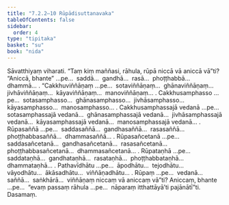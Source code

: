 ```yaml
---
title: "7.2.2–10 Rūpādisuttanavaka"
tableOfContents: false
sidebar:
  order: 4
type: "tipitaka"
basket: "su"
book: "nida"
---
```



<DynamicBreadcrumb />

<Division number="199" book="nida" bookNo="12" page="443">

<Paragraph number="1139" book="nida">
Sāvatthiyaṃ viharati. “Taṃ kiṃ maññasi, rāhula, rūpā niccā vā aniccā vā”ti? “Aniccā, bhante” …pe…  saddā…  gandhā…  rasā…  phoṭṭhabbā…  dhammā… .
</Paragraph>

<Paragraph number="1140" book="nida">
“Cakkhuviññāṇaṃ …pe…  sotaviññāṇaṃ…  ghānaviññāṇaṃ…  jivhāviññāṇaṃ…  kāyaviññāṇaṃ…  manoviññāṇaṃ… .
</Paragraph>

<Paragraph number="1141" book="nida">
Cakkhusamphasso …pe…  sotasamphasso…  ghānasamphasso…  jivhāsamphasso…  kāyasamphasso…  manosamphasso… .
</Paragraph>

<Paragraph number="1142" book="nida">
Cakkhusamphassajā vedanā …pe…  sotasamphassajā vedanā…  ghānasamphassajā vedanā…  jivhāsamphassajā vedanā…  kāyasamphassajā vedanā…  manosamphassajā vedanā… .
</Paragraph>

<Paragraph number="1143" book="nida">
Rūpasaññā …pe…  saddasaññā…  gandhasaññā…  rasasaññā…  phoṭṭhabbasaññā…  dhammasaññā… .
</Paragraph>

<Paragraph number="1144" book="nida">
Rūpasañcetanā …pe…  saddasañcetanā…  gandhasañcetanā…  rasasañcetanā…  phoṭṭhabbasañcetanā…  dhammasañcetanā… .
</Paragraph>

<Paragraph number="1145" book="nida">
Rūpataṇhā …pe…  saddataṇhā…  gandhataṇhā…  rasataṇhā…  phoṭṭhabbataṇhā…  dhammataṇhā… .
</Paragraph>

<Paragraph number="1146" book="nida">
Pathavīdhātu …pe…  āpodhātu…  tejodhātu…  vāyodhātu…  ākāsadhātu…  viññāṇadhātu… .
</Paragraph>

<Paragraph number="1147" book="nida">
Rūpaṃ …pe…  vedanā…  saññā…  saṅkhārā…  viññāṇaṃ niccaṃ vā aniccaṃ vā”ti? Aniccaṃ, bhante …pe…  “evaṃ passaṃ rāhula …pe…  nāparaṃ itthattāyā’ti pajānātī”ti.

</Paragraph>
</Division>

<Paragraph number="1148" type="center" book="nida">
Dasamaṃ.
</Paragraph>